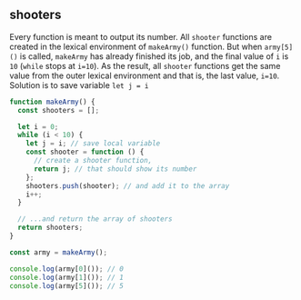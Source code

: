 
## shooters

Every function is meant to output its number. All `shooter` functions are created in the lexical
environment of `makeArmy()` function. But when `army[5]()` is called, `makeArmy` has already
finished its job, and the final value of `i` is `10` (`while` stops at `i=10`). As the result,
all `shooter` functions get the same value from the outer lexical environment and that is,
the last value, `i=10`. Solution is to save variable `let j = i`

```js
function makeArmy() {
  const shooters = [];

  let i = 0;
  while (i < 10) {
    let j = i; // save local variable
    const shooter = function () {
      // create a shooter function,
      return j; // that should show its number
    };
    shooters.push(shooter); // and add it to the array
    i++;
  }

  // ...and return the array of shooters
  return shooters;
}

const army = makeArmy();

console.log(army[0]()); // 0
console.log(army[1]()); // 1
console.log(army[5]()); // 5
```
